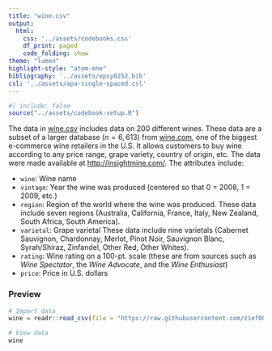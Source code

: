 ```yaml
---
title: "wine.csv"
output: 
  html:
    css: '../assets/codebooks.css'
    df_print: paged
    code_folding: show
theme: "lumen"
highlight-style: "atom-one"
bibliography: '../assets/epsy8252.bib'
csl: '../assets/apa-single-spaced.csl'
---
```



```r
#| include: false
source("../assets/codebook-setup.R")
```


The data in [wine.csv](https://raw.githubusercontent.com/zief0002/benevolent-anteater/main/data/wine.csv) includes data on 200 different wines. These data are a subset of a larger database ($n = 6,613$) from [wine.com](https://www.wine.com/), one of the biggest e-commerce wine retailers in the U.S. It allows customers to buy wine according to any price range, grape variety, country of origin, etc. The data were made available at [http://insightmine.com/](http://insightmine.com/bring-your-own-data-analyzing-wine-market/). The attributes include:

- `wine`: Wine name
- `vintage`: Year the wine was produced (centered so that 0 = 2008, 1 = 2009, etc.) 
- `region`: Region of the world where the wine was produced. These data include seven regions (Australia, California, France, Italy, New Zealand, South Africa, South America).
- `varietal`: Grape varietal These data include nine varietals (Cabernet Sauvignon, Chardonnay, Merlot, Pinot Noir, Sauvignon Blanc, Syrah/Shiraz, Zinfandel, Other Red, Other Whites).
- `rating`: Wine rating on a 100-pt. scale (these are from sources such as *Wine Spectator*, the *Wine Advocate*, and the *Wine Enthusiast*)
- `price`: Price in U.S. dollars


### Preview

```r
# Import data
wine = readr::read_csv(file = "https://raw.githubusercontent.com/zief0002/benevolent-anteater/main/data/wine.csv")

# View data
wine
```


<!-- ### References -->
